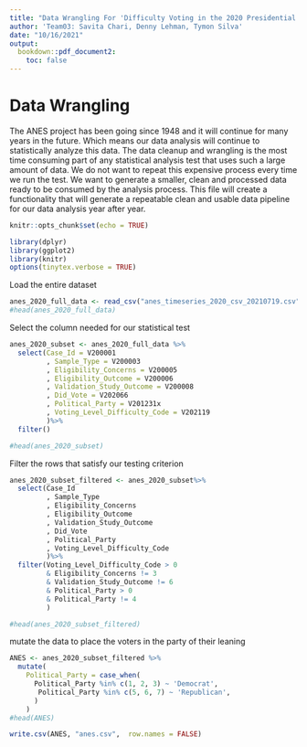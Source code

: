 ```yaml
---
title: "Data Wrangling For 'Difficulty Voting in the 2020 Presidential Election'"
author: 'Team03: Savita Chari, Denny Lehman, Tymon Silva'
date: "10/16/2021"
output:
  bookdown::pdf_document2: 
    toc: false
---
```

# Data Wrangling

The ANES project has been going since 1948 and it will continue for many years in the future. Which means our data analysis will continue to statistically analyze this data. The data cleanup and wrangling is the most time consuming part of any statistical analysis test that uses such a large amount of data. We do not want to repeat this expensive process every time we run the test. We want to generate a smaller, clean and processed data ready to be consumed by the analysis process. This file will create a functionality that will generate a repeatable  clean and usable data pipeline  for our data analysis year after year.

 

```r
knitr::opts_chunk$set(echo = TRUE)
```

```r
library(dplyr)
library(ggplot2) 
library(knitr)
options(tinytex.verbose = TRUE)
```

Load the entire dataset
```r
anes_2020_full_data <- read_csv("anes_timeseries_2020_csv_20210719.csv")
#head(anes_2020_full_data)
```

Select the column needed for our statistical test
```r
anes_2020_subset <- anes_2020_full_data %>%
  select(Case_Id = V200001
         , Sample_Type = V200003
         , Eligibility_Concerns = V200005
         , Eligibility_Outcome = V200006
         , Validation_Study_Outcome = V200008
         , Did_Vote = V202066
         , Political_Party = V201231x
         , Voting_Level_Difficulty_Code = V202119
         )%>%
  filter()

#head(anes_2020_subset)
```

Filter the rows that satisfy our testing criterion
```r
anes_2020_subset_filtered <- anes_2020_subset%>%
  select(Case_Id
         , Sample_Type
         , Eligibility_Concerns
         , Eligibility_Outcome
         , Validation_Study_Outcome
         , Did_Vote
         , Political_Party
         , Voting_Level_Difficulty_Code
         )%>%
  filter(Voting_Level_Difficulty_Code > 0 
         & Eligibility_Concerns != 3
         & Validation_Study_Outcome != 6
         & Political_Party > 0
         & Political_Party != 4
         )

#head(anes_2020_subset_filtered)
```

mutate the data to place the voters in the party of their leaning
```r
ANES <- anes_2020_subset_filtered %>% 
  mutate(
    Political_Party = case_when(
      Political_Party %in% c(1, 2, 3) ~ 'Democrat', 
       Political_Party %in% c(5, 6, 7) ~ 'Republican',
      )
    )
#head(ANES)
```


```r
write.csv(ANES, "anes.csv",  row.names = FALSE)
```

